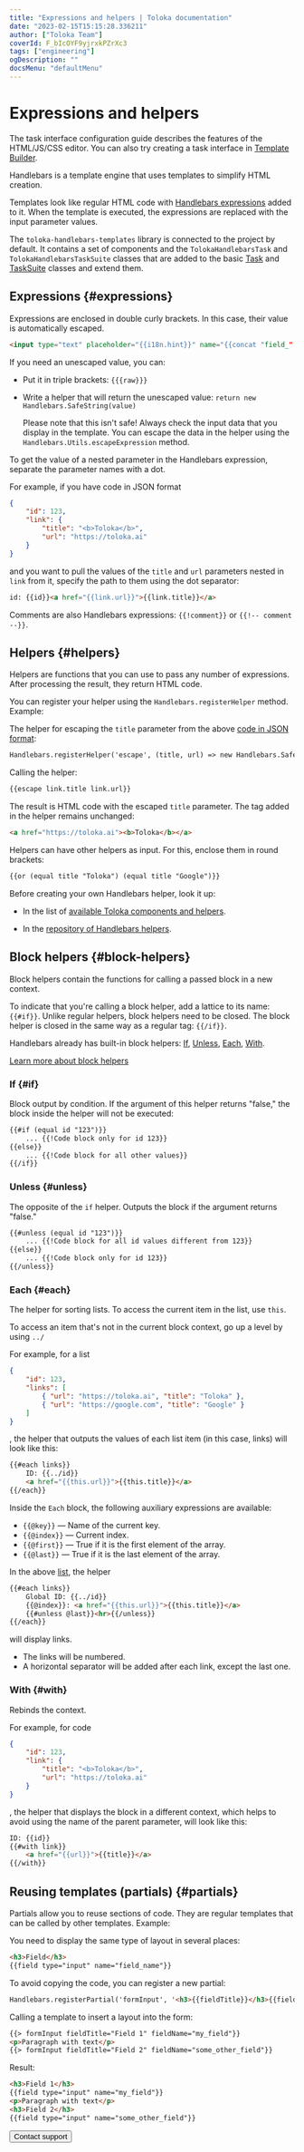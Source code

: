 ```yaml
---
title: "Expressions and helpers | Toloka documentation"
date: "2023-02-15T15:15:28.336211"
author: ["Toloka Team"]
coverId: F_bIcOYF9yjrxkPZrXc3
tags: ["engineering"]
ogDescription: ""
docsMenu: "defaultMenu"
---
```



# Expressions and helpers

<Note mode="note" title="Note">

The task interface configuration guide describes the features of the HTML/JS/CSS editor. You can also try creating a task interface in [Template Builder](/docs/template-builder/reference/).

</Note>

Handlebars is a template engine that uses templates to simplify HTML creation.

Templates look like regular HTML code with [Handlebars expressions](#expressions) added to it. When the template is executed, the expressions are replaced with the input parameter values.

The `toloka-handlebars-templates` library is connected to the project by default. It contains a set of components and the `TolokaHandlebarsTask` and `TolokaHandlebarsTaskSuite` classes that are added to the basic [Task](/docs/guide/js/task) and [TaskSuite](/docs/guide/js/tasksuite) classes and extend them.

## Expressions {#expressions}

Expressions are enclosed in double curly brackets. In this case, their value is automatically escaped.

```html
<input type="text" placeholder="{{i18n.hint}}" name="{{concat "field_" name}}" value="{{value}}">
```

If you need an unescaped value, you can:

- Put it in triple brackets: `{{{raw}}}`

- Write a helper that will return the unescaped value: `return new Handlebars.SafeString(value)`

    <Note mode="warning" title="Warning">

    Please note that this isn't safe! Always check the input data that you display in the template. You can escape the data in the helper using the `Handlebars.Utils.escapeExpression` method.

    </Note>

To get the value of a nested parameter in the Handlebars expression, separate the parameter names with a dot.

For example, if you have code in JSON format

```json
{
    "id": 123,
    "link": {
        "title": "<b>Toloka</b>",
        "url": "https://toloka.ai"
    }
}
```

and you want to pull the values of the `title` and `url` parameters nested in `link` from it, specify the path to them using the dot separator:

```html
id: {{id}}<a href="{{link.url}}">{{link.title}}</a>
```

Comments are also Handlebars expressions: `{{!comment}}` or `{{!-- comment --}}`.

## Helpers {#helpers}

Helpers are functions that you can use to pass any number of expressions. After processing the result, they return HTML code.

You can register your helper using the `Handlebars.registerHelper` method. Example:

The helper for escaping the `title` parameter from the above [code in JSON format](#expressions):

```html
Handlebars.registerHelper('escape', (title, url) => new Handlebars.SafeString(`<a href="${Handlebars.escapeExpression(url)}">${Handlebars.escapeExpression(title)}</a>`));
```

Calling the helper:

```html
{{escape link.title link.url}}
```

The result is HTML code with the escaped `title` parameter. The tag added in the helper remains unchanged:

```html
<a href="https://toloka.ai"><b>Toloka</b></a>
```

Helpers can have other helpers as input. For this, enclose them in round brackets:

```html
{{or (equal title "Toloka") (equal title "Google")}}
```

<Note mode="note" title="Note">

Before creating your own Handlebars helper, look it up:

- In the list of [available Toloka components and helpers](/docs/guide/t-components).

- In the [repository of Handlebars helpers](https://github.com/helpers/handlebars-helpers).

</Note>

## Block helpers {#block-helpers}

Block helpers contain the functions for calling a passed block in a new context.

To indicate that you're calling a block helper, add a lattice to its name: `{{#if}}`. Unlike regular helpers, block helpers need to be closed. The block helper is closed in the same way as a regular tag: `{{/if}}`.

Handlebars already has built-in block helpers: [If](#if), [Unless](#unless), [Each](#each), [With](#with).

[Learn more about block helpers](https://handlebarsjs.com/guide/block-helpers.html#the-with-helper)

### If {#if}

Block output by condition. If the argument of this helper returns "false," the block inside the helper will not be executed:

```html
{{#if (equal id "123")}}
    ... {{!Code block only for id 123}}
{{else}}
    ... {{!Code block for all other values}}
{{/if}}
```

### Unless {#unless}

The opposite of the `if` helper. Outputs the block if the argument returns "false."

```html
{{#unless (equal id "123")}}
    ... {{!Code block for all id values different from 123}}
{{else}}
    ... {{!Code block only for id 123}}
{{/unless}}
```

### Each {#each}

The helper for sorting lists. To access the current item in the list, use `this`.

<Note mode="note" title="Note">

To access an item that's not in the current block context, go up a level by using `../`

</Note>

For example, for a list

```json
{
    "id": 123,
    "links": [
        { "url": "https://toloka.ai", "title": "Toloka" },
        { "url": "https://google.com", "title": "Google" }
    ]
}
```

, the helper that outputs the values of each list item (in this case, links) will look like this:

```html
{{#each links}}
    ID: {{../id}}
    <a href="{{this.url}}">{{this.title}}</a>
{{/each}}
```

Inside the `Each` block, the following auxiliary expressions are available:

- `{{@key}}` — Name of the current key.
- `{{@index}}` — Current index.
- `{{@first}}` — True if it is the first element of the array.
- `{{@last}}` — True if it is the last element of the array.

In the above [list](#each), the helper

```html
{{#each links}}
    Global ID: {{../id}}
    {{@index}}: <a href="{{this.url}}">{{this.title}}</a>
    {{#unless @last}}<hr>{{/unless}}
{{/each}}
```

will display links.

- The links will be numbered.
- A horizontal separator will be added after each link, except the last one.

### With {#with}

Rebinds the context.

For example, for code

```json
{
    "id": 123,
    "link": {
        "title": "<b>Toloka</b>",
        "url": "https://toloka.ai"
    }
}
```

, the helper that displays the block in a different context, which helps to avoid using the name of the parent parameter, will look like this:

```html
ID: {{id}}
{{#with link}}
    <a href="{{url}}">{{title}}</a>
{{/with}}
```

## Reusing templates (partials) {#partials}

Partials allow you to reuse sections of code. They are regular templates that can be called by other templates. Example:

You need to display the same type of layout in several places:

```html
<h3>Field</h3>
{{field type="input" name="field_name"}}
```

To avoid copying the code, you can register a new partial:

```html
Handlebars.registerPartial('formInput', '<h3>{{fieldTitle}}</h3>{{field type="input" name=fieldName}}');
```

Calling a template to insert a layout into the form:

```html
{{> formInput fieldTitle="Field 1" fieldName="my_field"}}
<p>Paragraph with text</p>
{{> formInput fieldTitle="Field 2" fieldName="some_other_field"}}
```

Result:

```html
<h3>Field 1</h3>
{{field type="input" name="my_field"}}
<p>Paragraph with text</p>
<h3>Field 2</h3>
{{field type="input" name="some_other_field"}}
```

<Button themeColor="light" view="default" size="l" type="link" url="/docs/guide/troubleshooting/support?form-source=guide-t-components-handlebars">Contact support</Button>
